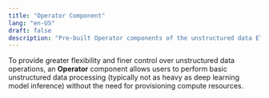 ```yaml
---
title: "Operator Component"
lang: "en-US"
draft: false
description: "Pre-built Operator components of the unstructured data ETL tool Instill Core https://github.com/instill-ai/instill-core"
---
```


To provide greater flexibility and finer control over unstructured data operations,
an **Operator** component allows users to perform basic unstructured data processing (typically not as heavy as deep learning model inference) without the need for provisioning compute resources.
